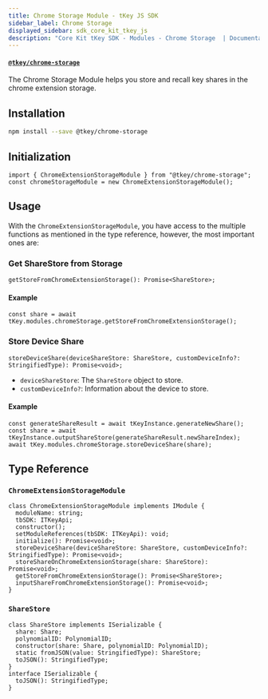 ```yaml
---
title: Chrome Storage Module - tKey JS SDK
sidebar_label: Chrome Storage
displayed_sidebar: sdk_core_kit_tkey_js
description: "Core Kit tKey SDK - Modules - Chrome Storage  | Documentation - Web3Auth"
---
```


#### [`@tkey/chrome-storage`](https://npmjs.com/package/@tkey/chrome-storage)

The Chrome Storage Module helps you store and recall key shares in the chrome extension storage.

## Installation

```bash npm2yarn
npm install --save @tkey/chrome-storage
```

## Initialization

```tsx
import { ChromeExtensionStorageModule } from "@tkey/chrome-storage";
const chromeStorageModule = new ChromeExtensionStorageModule();
```

## Usage

With the `ChromeExtensionStorageModule`, you have access to the multiple functions as mentioned in
the type reference, however, the most important ones are:

### Get ShareStore from Storage

`getStoreFromChromeExtensionStorage(): Promise<ShareStore>;`

#### Example

```tsx
const share = await tKey.modules.chromeStorage.getStoreFromChromeExtensionStorage();
```

### Store Device Share

`storeDeviceShare(deviceShareStore: ShareStore, customDeviceInfo?: StringifiedType): Promise<void>;`

- `deviceShareStore`: The `ShareStore` object to store.
- `customDeviceInfo?`: Information about the device to store.

#### Example

```tsx
const generateShareResult = await tKeyInstance.generateNewShare();
const share = await tKeyInstance.outputShareStore(generateShareResult.newShareIndex);
await tKey.modules.chromeStorage.storeDeviceShare(share);
```

## Type Reference

### `ChromeExtensionStorageModule`

```tsx
class ChromeExtensionStorageModule implements IModule {
  moduleName: string;
  tbSDK: ITKeyApi;
  constructor();
  setModuleReferences(tbSDK: ITKeyApi): void;
  initialize(): Promise<void>;
  storeDeviceShare(deviceShareStore: ShareStore, customDeviceInfo?: StringifiedType): Promise<void>;
  storeShareOnChromeExtensionStorage(share: ShareStore): Promise<void>;
  getStoreFromChromeExtensionStorage(): Promise<ShareStore>;
  inputShareFromChromeExtensionStorage(): Promise<void>;
}
```

### `ShareStore`

```tsx
class ShareStore implements ISerializable {
  share: Share;
  polynomialID: PolynomialID;
  constructor(share: Share, polynomialID: PolynomialID);
  static fromJSON(value: StringifiedType): ShareStore;
  toJSON(): StringifiedType;
}
interface ISerializable {
  toJSON(): StringifiedType;
}
```
